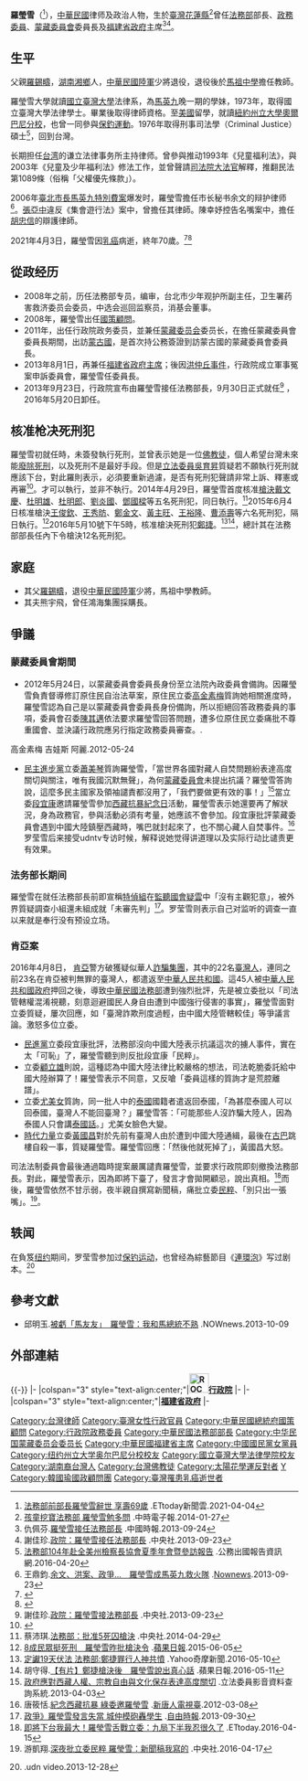 {{noteTA
|G1 = Country
}}
{{Infobox Officeholder
|name             = 羅瑩雪
|image            = 羅瑩雪.jpg
|order            = {{ROC}}第22任[[中華民國法務部|法務部]]部長
|term_start       = 2013年9月30日
|term_end         = 2016年5月20日
|premierroc     = [[江宜樺|江宜樺]]<br>[[毛治國|毛治國]]<br>[[張善政|張善政]]
|predecessor      = [[曾勇夫|曾勇夫]]
|successor        = [[邱太三|邱太三]]
|order2           = {{ROC}}第28任[[蒙藏委員會|蒙藏委員會]]委員長
|term_start2      = 2011年2月9日
|term_end2        = 2013年9月29日
|premierroc2      = [[吳敦義|吳敦義]]<br>[[陳冲_(臺灣)|陳沖]]<br>[[江宜樺|江宜樺]]
|predecessor2     = [[高思博|高思博]]
|successor2       = [[陳明仁|陳明仁]]（代理）<br>[[蔡玉玲|蔡玉玲]]
|order3           = [[File:Fukien_Provincial_Government_Seal.svg|22px]] 第15任[[福建省政府|福建省政府]][[福建省政府主席|主席]]
|term_start3      = 2013年8月1日
|term_end3        = 2013年9月29日
|predecessor3     = [[陳士魁|陳士魁]]
|successor3       = [[薛琦|薛琦]]
|order4           = {{ROC}}[[行政院|行政院]][[政務委員_(中華民國)|政務委員]]
|term_start4      = 2011年2月9日
|term_end4        = 2013年9月29日
|premierroc4      = [[吳敦義|吳敦義]]<br>[[陳冲_(臺灣)|陳沖]]<br>[[江宜樺|江宜樺]]
|性別             = 女
| birth_date = {{birth date |1951|11|8}}
| birth_place = {{TWN-ROC}}[[花蓮縣|花蓮縣]]
| death_date = {{death date and age|2021|4|3|1951|11|8}}
| death_place = {{TWN}}
| death_cause = [[乳癌|乳癌]]
|政黨             = {{中國國民黨}}
|職業             = [[律師|律師]]、[[政務官|政務官]]
|專業             = 法律（[[社會福利|社會福利]]、少年福利）
|父母             = [[羅錫疇|羅錫疇]]（父）
|配偶             = 熊宇飛
|國籍             = {{ROC}}
|信仰             = [[佛教|佛教]]
|educate          =
*[[國立臺灣大學|國立臺灣大學]]法律學系學士（1973年）
*[[美國|美國]][[紐約州立大學奧爾巴尼分校|紐約州立大學奧爾巴尼分校]]刑事司法學(Criminal Justice)碩士（1976年）
|past             =
* 法務部(及前司法行政部) 專員、編審<br>{{Color|blue|（1977年-1982年）}}
* 臺北少年觀護所副主任<br>{{Color|blue|（1985年-1988年）}}
* 律師<br>{{Color|blue|（1988年-2011年）}}
* 臺北市政府衛生局醫事審議委員會主任委員、委員<br>{{Color|blue|（1999年-2011年）}}
* 消費者文教基金會委員、副秘書長、發行人、董事、監察人<br>{{Color|blue|（2000年-2010年）}}
* 財團法人中華民國兒童福利聯盟文教基金會董事、常務董事<br>{{Color|blue|（2000年-2011年）}}
* 臺北市政府市政顧問<br>{{Color|blue|（2007年-2010年）}}
* 總統府國策顧問<br>{{Color|blue|（2009年-2011年）}}
* 行政院政務委員(以政務委員身分主持本院法案審查及跨部會重大事項協商)兼蒙藏委員會委員長<br>{{Color|blue|（2011年2月9日-2013年9月29日）}}
* 兼福建省政府委員並為主席<br>{{Color|blue|（2013年8月-2013年9月29日）}}
* 法務部部長<br>{{Color|blue|（2013年9月30日-2016年5月20日）}}
}}

'''羅瑩雪'''（{{bd|1951年|11月8日|2021年|4月3日|catIdx=Luo}}<ref>[https://www.ettoday.net/news/20210404/1953097.htm 法務部前部長羅瑩雪辭世 享壽69歲] {{Wayback|url=https://www.ettoday.net/news/20210404/1953097.htm |date=20210408155038 }}.ETtoday新聞雲.2021-04-04</ref>），[[中華民國|中華民國]]律师及政治人物，生於[[臺灣|臺灣]][[花蓮縣|花蓮縣]]<ref>[http://www.chinatimes.com/realtimenews/20140127003753-260402 孩童挖寶法務部 羅瑩雪勉多問] {{Wayback|url=http://www.chinatimes.com/realtimenews/20140127003753-260402 |date=20200201133415 }}.中時電子報.2014-01-27</ref>曾任[[中華民國法務部|法務部]]部長、[[政務委員_(中華民國)|政務委員]]、[[蒙藏委員會|蒙藏委員會]]委員長及[[福建省政府|福建省政府]]主席<ref>仇佩芬.[http://www.chinatimes.com/newspapers/20130924000358-260102 羅瑩雪接任法務部長] {{Wayback|url=http://www.chinatimes.com/newspapers/20130924000358-260102 |date=20200201133411 }}.中國時報.2013-09-24</ref><ref>謝佳珍.[http://www.cna.com.tw/News/FirstNews/201309230036-1.aspx 政院：羅瑩雪接任法務部長] {{Wayback|url=http://www.cna.com.tw/News/FirstNews/201309230036-1.aspx |date=20180721162227 }}.中央社.2013-09-23</ref>。

==生平==
父親[[羅錫疇|羅錫疇]]，[[湖南|湖南]][[湘鄉|湘鄉]]人，[[中華民國陸軍|中華民國陸軍]]少將退役，退役後於[[馬祖中學|馬祖中學]]擔任教師。

羅瑩雪大學就讀[[國立臺灣大學|國立臺灣大學]]法律系，為[[馬英九|馬英九]]晚一期的學妹，1973年，取得國立臺灣大學法律學士。畢業後取得律師資格。至[[美國|美國]]留學，就讀[[紐約州立大學奧爾巴尼分校|紐約州立大學奧爾巴尼分校]]，也曾一同參與[[保釣運動|保釣運動]]。1976年取得刑事司法學（Criminal Justice）碩士<ref>[https://report.nat.gov.tw/ReportFront/ReportDetail/detail?sysId=C10402645 法務部104年赴全美州檢察長協會夏季年會暨參訪報告] {{Wayback|url=https://report.nat.gov.tw/ReportFront/ReportDetail/detail?sysId=C10402645 |date=20190502112038 }}.公務出國報告資訊網.2016-04-20</ref>，回到台灣。

长期担任[[台湾|台湾]]的谦立法律事务所主持律师。曾參與推动1993年《兒童福利法》，與2003年《兒童及少年福利法》修法工作，並曾聲請[[司法院大法官|司法院大法官]]解釋，推翻民法第1089條（俗稱「父權優先條款」）。

2006年[[臺北市長馬英九特別費案|臺北市長馬英九特別費案]]爆发时，羅瑩雪擔任市长秘书余文的辩护律师<ref>王鼎鈞.[https://www.nownews.com/news/20130923/976214 余文、洪案、政爭...　羅瑩雪成馬英九救火隊] {{Wayback|url=https://www.nownews.com/news/20130923/976214 |date=20180622005156 }}.[[Nownews|Nownews]].2013-09-23</ref>。[[张亚中_(1954年)|張亞中]]違反《集會遊行法》案中，曾擔任其律師。陳幸妤控告名嘴案中，擔任[[胡忠信|胡忠信]]的辯護律師。

2021年4月3日，羅瑩雪因[[乳癌|乳癌]]病逝，終年70歲。<ref>{{cite web|title=法務部前部長羅瑩雪辭世　享壽70歲|url=https://www.ettoday.net/news/20210404/1953097.htm|date=2021-04-04|access-date=2021-04-04|editor=|publisher=ETtoday新聞雲|language=zh-hant|location=|archive-date=2021-04-08|archive-url=https://web.archive.org/web/20210408155038/https://www.ettoday.net/news/20210404/1953097.htm|dead-url=no}}</ref><ref>{{cite web|title=前法務部長羅瑩雪辭世 享壽70歲|url=https://www.cna.com.tw/news/firstnews/202104045006.aspx|date=2021-04-04|access-date=2021-04-04|editor=陳清芳|publisher=中央通訊社|language=zh-hant|location=台北|archive-date=2021-05-03|archive-url=https://web.archive.org/web/20210503011615/https://www.cna.com.tw/news/firstnews/202104045006.aspx|dead-url=no}}</ref>

==從政经历==
*2008年之前，历任法務部专员，编审，台北市少年观护所副主任，卫生署药害救济委员会委员，中选会巡回监察员，消基会董事。
*2008年，羅瑩雪出任[[中華民國總統府國策顧問|國策顧問]]。
*2011年，出任行政院政务委员，並兼任[[蒙藏委员会|蒙藏委员会]]委员长，在擔任蒙藏委員會委員長期間，出訪[[蒙古國|蒙古國]]，是首次持公務簽證到訪蒙古國的蒙藏委員會委員長。
*2013年8月1日，再兼任[[福建省政府主席|福建省政府主席]]；後因[[洪仲丘事件|洪仲丘事件]]，行政院成立軍事冤案申訴委員會，羅瑩雪任委員長。
*2013年9月23日，行政院宣布由羅瑩雪接任法務部長，9月30日正式就任<ref>謝佳珍.[http://www.cna.com.tw/News/FirstNews/201309230036-1.aspx 政院：羅瑩雪接法務部長] {{Wayback|url=http://www.cna.com.tw/News/FirstNews/201309230036-1.aspx |date=20180721162227 }}.中央社.2013-09-23</ref> ，2016年5月20日卸任。

==核准枪决死刑犯==
{{main|鄭捷 (臺灣)|死刑存廢問題|臺灣死刑存廢問題}}
羅瑩雪初就任時，未簽發執行死刑，並曾表示她是一位[[佛教徒|佛教徒]]，個人希望台灣未來能[[廢除死刑|廢除死刑]]，以及死刑不是最好手段。但是[[立法委員|立法委員]][[吳育昇|吳育昇]]質疑若不願執行死刑就應該下台，對此羅則表示，必須要重新過濾，是否有死刑犯聲請非常上訴、釋憲或再審<ref>{{cite news |author1=程平 |title=上任後沒槍決 羅瑩雪：會非常慎重執行 |url=https://www.chinatimes.com/realtimenews/20140225002950-260407?chdtv |accessdate=2022-06-19 |work=中廣}}</ref>。才可以執行，並非不執行。2014年4月29日，羅瑩雪首度核准[[槍決|槍決]][[戴文慶|戴文慶]]、[[杜明雄|杜明雄]]、[[杜明郎|杜明郎]]、[[劉炎國|劉炎國]]、[[汐止母子命案|鄧國樑]]等五名死刑犯，同日執行。<ref>蔡沛琪.[https://tw.news.yahoo.com/%E6%B3%95%E5%8B%99%E9%83%A8%EF%BC%9A%E6%89%B9%E5%87%865%E6%AD%BB%E5%9B%9A%E6%A7%8D%E6%B1%BA-110416090.html 法務部：批准5死囚槍決] {{Wayback|url=https://tw.news.yahoo.com/%E6%B3%95%E5%8B%99%E9%83%A8%EF%BC%9A%E6%89%B9%E5%87%865%E6%AD%BB%E5%9B%9A%E6%A7%8D%E6%B1%BA-110416090.html |date=20200201133330 }}.中央社.2014-04-29</ref>2015年6月4日核准槍決[[王俊欽|王俊欽]]、[[王秀昉|王秀昉]]、[[鄭金文|鄭金文]]、[[黃主旺|黃主旺]]、[[王裕隆|王裕隆]]、[[曹添壽|曹添壽]]等六名死刑犯，隔日執行。<ref>[http://www.appledaily.com.tw/realtimenews/article/new/20150605/623668/ 8成民眾挺死刑　羅瑩雪昨批槍決令] {{Wayback|url=http://www.appledaily.com.tw/realtimenews/article/new/20150605/623668/ |date=20170806222557 }}.[[蘋果日報_(台灣)|蘋果日報]].2015-06-05</ref>2016年5月10號下午5時，核准槍決死刑犯[[鄭捷|鄭捷]]。<ref>[https://tw.news.yahoo.com/%E5%AE%9A%E8%AE%9E19%E5%A4%A9%E4%BC%8F%E6%B3%95-%E6%B3%95%E5%8B%99%E9%83%A8-%E9%84%AD%E6%8D%B7%E7%BD%AA%E5%88%91%E4%BA%BA%E7%A5%9E%E5%85%B1%E6%86%A4-131823503.html 定讞19天伏法 法務部:鄭捷罪行人神共憤] {{Wayback|url=https://tw.news.yahoo.com/%E5%AE%9A%E8%AE%9E19%E5%A4%A9%E4%BC%8F%E6%B3%95-%E6%B3%95%E5%8B%99%E9%83%A8-%E9%84%AD%E6%8D%B7%E7%BD%AA%E5%88%91%E4%BA%BA%E7%A5%9E%E5%85%B1%E6%86%A4-131823503.html |date=20200201133325 }}.Yahoo奇摩新聞.2016-05-10</ref><ref>胡守得.[http://www.appledaily.com.tw/realtimenews/article/new/20160511/858512/ 【有片】鄭捷槍決後　羅瑩雪說出真心話] {{Wayback|url=http://www.appledaily.com.tw/realtimenews/article/new/20160511/858512/ |date=20170806221322 }}.蘋果日報.2016-05-11</ref>，總計其在法務部部長任內下令槍決12名死刑犯。

==家庭==
*其父[[羅錫疇|羅錫疇]]，退役[[中華民國陸軍|中華民國陸軍]]少將，馬祖中學教師。
*其夫熊宇飛，曾任鴻海集團採購長。

==爭議==
=== 蒙藏委員會期間 ===
*2012年5月24日，以蒙藏委員會委員長身份至立法院內政委員會備詢。因羅瑩雪負責督導修訂原住民自治法草案，原住民立委[[高金素梅|高金素梅]]質詢她相關進度時，羅瑩雪認為自己是以蒙藏委員會委員長身份備詢，所以拒絕回答政務委員的事項，委員會召委[[陳其邁|陳其邁]]依法要求羅瑩雪回答問題，遭多位原住民立委痛批不尊重國會、並決議行政院應另行指定政務委員審查。<ref>{{youtube|Aj3hg9slcro|又是羅瑩雪！三種身分說 三度拒答 惹惱三原民立委要求下台（20120524）}}. 
高金素梅 吉娃斯 阿麗.2012-05-24</ref>
*[[民主進步黨|民主進步黨]]立委[[蕭美琴|蕭美琴]]質詢羅瑩雪，「當世界各國對藏人自焚問題紛表達高度關切與關注，唯有我國沉默無聲」，為何[[蒙藏委員會|蒙藏委員會]]未提出抗議？羅瑩雪答詢說，這麼多民主國家及領袖譴責都沒用了，「我們要做更有效的事！」<ref name="蕭美琴">[http://media.ly.gov.tw/page.jsp?id=275333 政府應對西藏人權、宗教自由與文化保存表達高度關切] {{Wayback|url=http://media.ly.gov.tw/page.jsp?id=275333 |date=20141017052639 }}.立法委員影音資料查詢系統.2013-04-03</ref>當立委[[段宜康|段宜康]]邀請羅瑩雪參加[[西藏人民起義日|西藏抗暴紀念日]]活動，羅瑩雪表示她還要再了解狀況，身為政務官，參與活動必須有考量，她應該不會參加。段宜康批評蒙藏委員會遇到中國大陸鎮壓西藏時，嘴巴就封起來了，也不關心藏人自焚事件。<ref>唐筱恬.[http://www.ntdtv.com/xtr/b5/2012/03/08/a669926.html.-%E7%B4%80%E5%BF%B5%E8%A5%BF%E8%97%8F%E6%8A%97%E6%9A%B4--%E7%B6%A0%E5%A7%94%E9%82%80%E7%BE%85%E7%91%A9%E9%9B%AA.html 紀念西藏抗暴 綠委邀羅瑩雪] {{Wayback|url=http://www.ntdtv.com/xtr/b5/2012/03/08/a669926.html.-%E7%B4%80%E5%BF%B5%E8%A5%BF%E8%97%8F%E6%8A%97%E6%9A%B4--%E7%B6%A0%E5%A7%94%E9%82%80%E7%BE%85%E7%91%A9%E9%9B%AA.html |date=20180622005106 }}.[[新唐人電視臺|新唐人電視臺]].2012-03-08</ref>罗莹雪后来接受udntv专访时候，解释说她觉得讲道理以及实际行动比谴责更有效果。

=== 法务部长期间 ===
羅瑩雪在就任法務部長前即宣稱[[特偵組|特偵組]]在[[監聽國會事件|監聽國會疑雲]]中「沒有主觀犯意」，被外界質疑調查小組還未組成就「未審先判」<ref>[http://news.ltn.com.tw/news/politics/breakingnews/877018 政爭》羅瑩雪發言失當 城仲模砲轟學生] {{Wayback|url=http://news.ltn.com.tw/news/politics/breakingnews/877018 |date=20200201133312 }}.[[自由時報|自由時報]].2013-09-30</ref>。罗莹雪则表示自己对监听的调查一直以来就是奉行没有预设立场。

=== 肯亞案 ===
{{main|2016年肯亞遣送台灣人事件}}
2016年4月8日， [[肯亞|肯亞]]警方破獲疑似華人[[詐騙集團|詐騙集團]]，其中的22名[[臺灣人|臺灣人]]，連同之前23名在肯亞被判無罪的臺灣人，都遣返至[[中華人民共和國|中華人民共和國]]。這45人被[[中華人民共和國政府|中華人民共和國政府]]押回之後，導致[[中華民國法務部|中華民國法務部]]遭到強烈批評，先是被立委批以「司法管轄權混淆視聽，刻意迴避國民人身自由遭到中國強行侵害的事實」，羅瑩雪面對立委質疑，屢次回應，如「臺灣詐欺刑度過輕，由中國大陸管轄較佳」等爭議言論。激怒多位立委。
*[[民進黨|民進黨]]立委段宜康批評，法務部沒向中國大陸表示抗議這次的擄人事件，實在太「可恥」了，羅瑩雪聽到則反批段宜康「民粹」。
*立委[[顧立雄|顧立雄]]則說，這種認為中國大陸法律比較嚴格的想法，司法乾脆委託給中國大陸辦算了！羅瑩雪表示不同意，又反嗆「委員這樣的質詢才是荒腔離譜」。
*立委[[尤美女|尤美女]]質詢，同一批人中的[[泰國|泰國]]國籍者遣返回泰國，「為甚麼泰國人可以回泰國，臺灣人不能回臺灣？」羅瑩雪答：「可能那些人沒詐騙大陸人，因為泰國人只會講[[泰語|泰國話]]。」尤美女臉色大變。
*[[時代力量|時代力量]]立委[[黃國昌|黃國昌]]對於先前有臺灣人由於遭到中國大陸通緝，最後在[[古巴|古巴]]跳樓自殺一事，質疑羅瑩雪。羅瑩雪回應：「然後他就死掉了」，黃國昌大怒。
司法法制委員會最後通過臨時提案嚴厲譴責羅瑩雪，並要求行政院即刻撤換法務部長。對此，羅瑩雪表示，因為即將下臺了，發言才會拋開顧忌，說出真相。<ref>[http://www.ettoday.net/news/20160415/681014.htm 即將下台我最大！羅瑩雪舌戰立委：九局下半我忍很久了] {{Wayback|url=http://www.ettoday.net/news/20160415/681014.htm |date=20190502175242 }}.ETtoday.2016-04-15</ref>而後，羅瑩雪依然不甘示弱，夜半親自撰寫新聞稿，痛批立委[[民粹|民粹]]、「別只出一張嘴」。<ref>游凱翔.[https://tw.news.yahoo.com/%E6%B7%B1%E5%A4%9C%E6%89%B9%E7%AB%8B%E5%A7%94%E6%B0%91%E7%B2%B9-%E7%BE%85%E7%91%A9%E9%9B%AA-%E6%96%B0%E8%81%9E%E7%A8%BF%E6%88%91%E5%AF%AB%E7%9A%84-050816028.html 深夜批立委民粹 羅瑩雪：新聞稿我寫的] {{Wayback|url=https://tw.news.yahoo.com/%E6%B7%B1%E5%A4%9C%E6%89%B9%E7%AB%8B%E5%A7%94%E6%B0%91%E7%B2%B9-%E7%BE%85%E7%91%A9%E9%9B%AA-%E6%96%B0%E8%81%9E%E7%A8%BF%E6%88%91%E5%AF%AB%E7%9A%84-050816028.html |date=20200201133252 }}.中央社.2016-04-17</ref>。

==轶闻==
在負笈[[纽约|纽约]]期间，罗莹雪参加过[[保钓运动|保钓运动]]，也曾经為綜藝節目《[[連環泡|連環泡]]》写过剧本。<ref>{{youtube|fIN5FnMadzA|【2013.12.28】面對關鍵人物/羅瑩雪(3)羅瑩雪天生幽默 寫過"連環泡"劇本 -udn tv}}.udn video.2013-12-28</ref>

== 參考文獻 ==
{{Reflist|2}}

* 邱明玉.[http://tw.news.yahoo.com/%E8%A2%AB%E8%99%A7-%E9%A6%AC%E5%8F%8B%E5%8F%8B-%E7%BE%85%E7%91%A9%E9%9B%AA-%E6%88%91%E5%92%8C%E9%A6%AC%E7%B8%BD%E7%B5%B1%E4%B8%8D%E7%86%9F-040046288.html 被虧「馬友友」　羅瑩雪：我和馬總統不熟] {{Wayback|url=http://tw.news.yahoo.com/%E8%A2%AB%E8%99%A7-%E9%A6%AC%E5%8F%8B%E5%8F%8B-%E7%BE%85%E7%91%A9%E9%9B%AA-%E6%88%91%E5%92%8C%E9%A6%AC%E7%B8%BD%E7%B5%B1%E4%B8%8D%E7%86%9F-040046288.html |date=20200201133250 }}.NOWnews.2013-10-09

== 外部連結 ==


{{-}}
{{start box}}
{{s-gov|roc}}
|-
|colspan="3" style="text-align:center;"|'''[[File:ROC_Executive_Yuan_Logo.svg|34px]][[行政院|行政院]]'''
|-
{{s-before|[[高思博|高思博]]}}
{{s-title|[[蒙藏委員會|蒙藏委員會]]委員長<br><small>第二十八任<br>2011年2月9日－2013年9月29日}}
{{s-after|[[陳明仁_(政治人物)|陳明仁]]（代理）<br /><small>正任：'''[[蔡玉玲|蔡玉玲]]'''</small>}}
{{s-before|[[陳明堂|陳明堂]]（代理）<br /><small>正任：'''[[曾勇夫|曾勇夫]]'''</small>}}
{{s-title|[[中華民國法務部|法務部部長]]<br><small>第十三任<br>2013年9月30日－2016年5月20日}} 
{{s-after|[[邱太三|邱太三]]}}
|-
|colspan="3" style="text-align:center;"|'''<!-- 注釋出：[[File:FukienSeal.png|20px]] -->[[福建省政府|福建省政府]]'''
|-
{{s-before|[[陳士魁|陳士魁]]}}
{{s-title|[[福建省政府主席|福建省政府主席]]<br><small>第十五任<br>2013年8月1日－2013年9月29日}}
{{s-after|[[薛琦|薛琦]]}}
{{end box}}
{{中華民國法務部部長}}
{{吳敦義內閣}}
{{陳冲內閣}}
{{江宜樺內閣}}
{{毛治國內閣}}
{{張善政內閣}}
{{福建行政長官}}
{{Authority control}}

[[Category:台灣律師|Category:台灣律師]]
[[Category:臺灣女性行政官員|Category:臺灣女性行政官員]]
[[Category:中華民國總統府國策顧問|Category:中華民國總統府國策顧問]]
[[Category:行政院政務委員|Category:行政院政務委員]]
[[Category:中華民國法務部部長|Category:中華民國法務部部長]]
[[Category:中华民国蒙藏委员会委员长|Category:中华民国蒙藏委员会委员长]]
[[Category:中華民國福建省主席|Category:中華民國福建省主席]]
[[Category:中國國民黨女黨員|Category:中國國民黨女黨員]]
[[Category:纽约州立大学奥尔巴尼分校校友|Category:纽约州立大学奥尔巴尼分校校友]]
[[Category:國立臺灣大學法律學院校友|Category:國立臺灣大學法律學院校友]]
[[Category:湖南裔台灣人|Category:湖南裔台灣人]]
[[Category:台灣佛教徒|Category:台灣佛教徒]]
[[Category:太陽花學運反對者|Category:太陽花學運反對者]]
[[Category:羅姓|Y]]
[[Category:韓國瑜國政顧問團|Category:韓國瑜國政顧問團]]
[[Category:臺灣罹患乳癌逝世者|Category:臺灣罹患乳癌逝世者]]